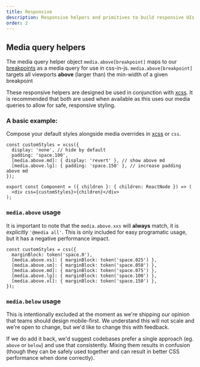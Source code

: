 ```yaml
---
title: Responsive
description: Responsive helpers and primitives to build responsive UIs with
order: 2
---
```


## Media query helpers

The media query helper object `media.above[breakpoint]` maps to our [breakpoints](/components/grid/usage#breakpoints) as a media query for use in css-in-js. `media.above[breakpoint]` targets all viewports **above** (larger than) the min-width of a given breakpoint

These responsive helpers are designed be used in conjunction with [xcss](/components/primitives/xcss). It is recommended that both are used when available as this uses our media queries to allow for safe, responsive styling.

### A basic example:

Compose your default styles alongside media overrides in [xcss](/components/primitives/xcss) or `css`.

```tsx
const customStyles = xcss({
  display: 'none', // hide by default
  padding: 'space.100',
  [media.above.md]: { display: 'revert' }, // show above md
  [media.above.lg]: { padding: 'space.150' }, // increase padding above md
});

export const Component = ({ children }: { children: ReactNode }) => (
  <div css={customStyles}>{children}</div>
);
```

### `media.above` usage

It is important to note that the `media.above.xxs` will **always** match, it is explicitly `'@media all'`. This is only included for easy programatic usage, but it has a negative performance impact.

```tsx
const customStyles = css({
  marginBlock: token('space.0'),
  [media.above.xs]: { marginBlock: token('space.025') },
  [media.above.sm]: { marginBlock: token('space.050') },
  [media.above.md]: { marginBlock: token('space.075') },
  [media.above.lg]: { marginBlock: token('space.100') },
  [media.above.xl]: { marginBlock: token('space.150') },
});
```

### `media.below` usage

This is intentionally excluded at the moment as we're shipping our opinion that teams should design mobile-first.
We understand this will not scale and we're open to change, but we'd like to change this with feedback.

If we do add it back, we'd suggest codebases prefer a single approach (eg. `above` or `below`) and use that consistently.  Mixing them results in confusion (though they can be safely used together and can result in better CSS performance when done correctly).
